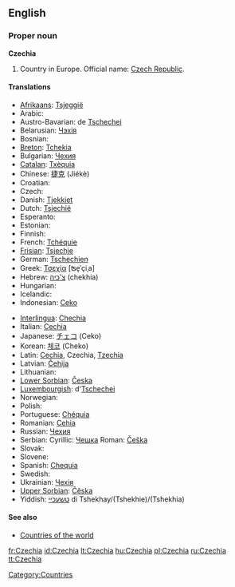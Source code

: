 ==English==

===Proper noun===
'''Czechia'''

# Country in Europe. Official name: [[Czech Republic]].

====Translations====
{{trans-top|country in Europe}}
* [[Afrikaans]]: [[Tsjeggië]]
* Arabic: {{ARchar|[[تشيك]]}}
* Austro-Bavarian: de [[Tschechei]]
* Belarusian: [[Чэхія]]
* Bosnian: {{t-|bs|Češka|f}}
* [[Breton]]: [[Tchekia]]
* Bulgarian: [[Чехия]]
* [[Catalan]]: [[Txèquia]]
* Chinese: [[捷克]] (Jiékè)
* Croatian: {{t-|hr|Češka|f}}
* Czech: {{t+|cs|Česko|n}}
* Danish: [[Tjekkiet]]
* Dutch: [[Tsjechië]] {{n}}
* Esperanto: {{t-|eo|Ĉeĥio|xs=Esperanto}}
* Estonian: {{t-|et|Tšehhi}}
* Finnish: {{t+|fi|Tšekki}}
* French: [[Tchéquie]] {{f}}
* [[Frisian]]: [[Tsjechje]]
* German: [[Tschechien]]
* Greek: [[Τσεχία]] [ʦe̞ˈçiˌa] {{f}}
* Hebrew: [[צ'כיה]] (chekhia)
* Hungarian: {{t+|hu|Csehország}}
* Icelandic: {{t+|is|Tékkland}}
* Indonesian: [[Ceko]]
{{trans-mid}}
* [[Interlingua]]: [[Chechia]]
* Italian: [[Cechia]]
* Japanese: [[チェコ]] (Ceko)
* Korean: [[체코]] (Cheko)
* Latin: [[Cechia]], Czechia, [[Tzechia]]
* Latvian: [[Čehija]] {{f}}
* Lithuanian: {{t|lt|Čekija|f|xs=Lithuanian}}
* [[Lower Sorbian]]: [[Česka]] {{f}}
* [[Luxembourgish]]: d'[[Tschechei]]
* Norwegian: {{t-|no|Tsjekkia}}
* Polish: {{t+|pl|Czechy|p}}
* Portuguese: [[Chéquia]]
* Romanian: [[Cehia]]
* Russian: [[Чехия]]
* Serbian: Cyrillic: [[Чешка]] {{f}} Roman: [[Češka]] {{f}}
* Slovak: {{t-|sk|Česko|n}}
* Slovene: {{t+|sl|Češka|f}}
* Spanish: [[Chequia]]
* Swedish: {{t-|sv|Tjeckien}}
* Ukrainian: [[Чехія]]
* [[Upper Sorbian]]: [[Čěska]] {{f}}
* Yiddish: [[טשעכיי]] di Tshekhay/(Tshekhie)/(Tshekhia)
{{trans-bottom}}

====See also====
* [[Appendix:Countries of the world|Countries of the world]]

[[Category:Countries]]

[[fr:Czechia]]
[[id:Czechia]]
[[lt:Czechia]]
[[hu:Czechia]]
[[pl:Czechia]]
[[ru:Czechia]]
[[tt:Czechia]]